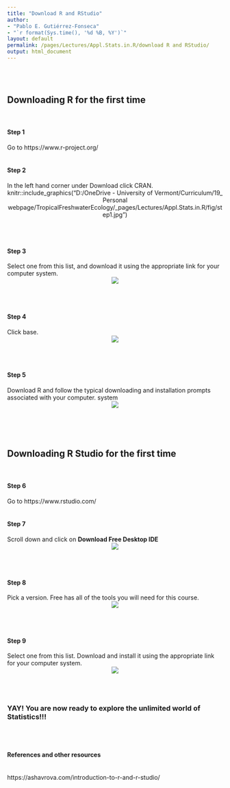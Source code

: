 ```yaml
---
title: "Download R and RStudio"
author: 
- "Pablo E. Gutiérrez-Fonseca"
- "`r format(Sys.time(), '%d %B, %Y')`"
layout: default
permalink: /pages/Lectures/Appl.Stats.in.R/download R and RStudio/
output: html_document
---
```

<br/>
<br/>

## Downloading R for the first time
<br/>

#### **Step 1**
Go to https://www.r-project.org/
<br/>
<br/>

#### **Step 2**
In the left hand corner under Download click CRAN.
<center>
knitr::include_graphics("D:/OneDrive - University of Vermont/Curriculum/19_ Personal webpage/TropicalFreshwaterEcology/_pages/Lectures/Appl.Stats.in.R/fig/step1.jpg")
</center>
<br/>
<br/>

#### **Step 3**
Select one from this list, and download it using the appropriate link for your computer system.
<center>
<img src="D:/OneDrive - University of Vermont/Curriculum/19_ Personal webpage/TropicalFreshwaterEcology/_pages/Lectures/Appl.Stats.in.R/fig/step3.jpg">
</center>
<br/>
<br/>

#### **Step 4**
Click base.
<center>
<img src="D:/OneDrive - University of Vermont/Curriculum/19_ Personal webpage/TropicalFreshwaterEcology/_pages/Lectures/Appl.Stats.in.R/fig/step4.jpg">
</center>
<br/>
<br/>

#### **Step 5**
Download R and follow the typical downloading and installation prompts associated with your computer. system
<center>
<img src="D:/OneDrive - University of Vermont/Curriculum/19_ Personal webpage/TropicalFreshwaterEcology/_pages/Lectures/Appl.Stats.in.R/fig/step5.jpg">
</center>

<br/>
<br/>
<br/>

## Downloading R Studio for the first time
<br/>

#### **Step 6**
Go to https://www.rstudio.com/
<br/>
<br/>

#### **Step 7**
Scroll down and click on **Download Free Desktop IDE**
<center>
<img src="D:/OneDrive - University of Vermont/Curriculum/19_ Personal webpage/TropicalFreshwaterEcology/_pages/Lectures/Appl.Stats.in.R/fig/step7.jpg">
</center>
<br/>
<br/>

#### **Step 8**
Pick a version. Free has all of the tools you will need for this course.
<center>
<img src="D:/OneDrive - University of Vermont/Curriculum/19_ Personal webpage/TropicalFreshwaterEcology/_pages/Lectures/Appl.Stats.in.R/fig/step8.jpg">
</center>
<br/>
<br/>

#### **Step 9**
Select one from this list. Download and install it using the appropriate link for your computer system.
<center>
<img src="D:/OneDrive - University of Vermont/Curriculum/19_ Personal webpage/TropicalFreshwaterEcology/_pages/Lectures/Appl.Stats.in.R/fig/step9.jpg">
</center>
<br/>
<br/>

### YAY! You are now ready to explore the unlimited world of Statistics!!!
<br/>
<br/>

#### **References and other resources**
<br/>
https://ashavrova.com/introduction-to-r-and-r-studio/

<br/>
<br/>
<br/>